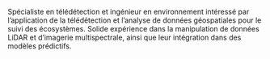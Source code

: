 Spécialiste en télédétection et ingénieur en environnement intéressé par l'application de la télédétection et l’analyse de données géospatiales pour le suivi des écosystèmes. Solide expérience dans la manipulation de données LiDAR et d'imagerie multispectrale, ainsi que leur intégration dans des modèles prédictifs.